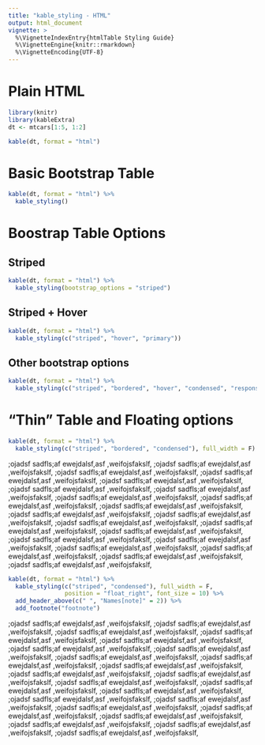 ```yaml
---
title: "kable_styling - HTML"
output: html_document
vignette: >
  %\VignetteIndexEntry{htmlTable Styling Guide}
  %\VignetteEngine{knitr::rmarkdown} 
  %\VignetteEncoding{UTF-8}
---
```


# Plain HTML 
```r
library(knitr)
library(kableExtra)
dt <- mtcars[1:5, 1:2]

kable(dt, format = "html")
```

# Basic Bootstrap Table
```r
kable(dt, format = "html") %>%
  kable_styling()
```

# Boostrap Table Options
## Striped
```r
kable(dt, format = "html") %>%
  kable_styling(bootstrap_options = "striped")
```

## Striped + Hover
```r
kable(dt, format = "html") %>%
  kable_styling(c("striped", "hover", "primary"))
```

## Other bootstrap options
```r
kable(dt, format = "html") %>%
  kable_styling(c("striped", "bordered", "hover", "condensed", "responsive"))
```

# "Thin" Table and Floating options
```r
kable(dt, format = "html") %>%
  kable_styling(c("striped", "bordered", "condensed"), full_width = F)
```

;ojadsf sadfls;af ewejdalsf,asf ,weifojsfakslf, ;ojadsf sadfls;af ewejdalsf,asf ,weifojsfakslf, 
;ojadsf sadfls;af ewejdalsf,asf ,weifojsfakslf, 
;ojadsf sadfls;af ewejdalsf,asf ,weifojsfakslf, ;ojadsf sadfls;af ewejdalsf,asf ,weifojsfakslf, ;ojadsf sadfls;af ewejdalsf,asf ,weifojsfakslf, ;ojadsf sadfls;af ewejdalsf,asf ,weifojsfakslf, ;ojadsf sadfls;af ewejdalsf,asf ,weifojsfakslf, ;ojadsf sadfls;af ewejdalsf,asf ,weifojsfakslf, ;ojadsf sadfls;af ewejdalsf,asf ,weifojsfakslf, ;ojadsf sadfls;af ewejdalsf,asf ,weifojsfakslf, ;ojadsf sadfls;af ewejdalsf,asf ,weifojsfakslf, ;ojadsf sadfls;af ewejdalsf,asf ,weifojsfakslf, ;ojadsf sadfls;af ewejdalsf,asf ,weifojsfakslf, ;ojadsf sadfls;af ewejdalsf,asf ,weifojsfakslf, ;ojadsf sadfls;af ewejdalsf,asf ,weifojsfakslf, ;ojadsf sadfls;af ewejdalsf,asf ,weifojsfakslf, ;ojadsf sadfls;af ewejdalsf,asf ,weifojsfakslf, ;ojadsf sadfls;af ewejdalsf,asf ,weifojsfakslf, ;ojadsf sadfls;af ewejdalsf,asf ,weifojsfakslf, ;ojadsf sadfls;af ewejdalsf,asf ,weifojsfakslf, 
```r
kable(dt, format = "html") %>%
  kable_styling(c("striped", "condensed"), full_width = F, 
                position = "float_right", font_size = 10) %>%
  add_header_above(c(" ", "Names[note]" = 2)) %>%
  add_footnote("footnote")
```

;ojadsf sadfls;af ewejdalsf,asf ,weifojsfakslf, ;ojadsf sadfls;af ewejdalsf,asf ,weifojsfakslf, ;ojadsf sadfls;af ewejdalsf,asf ,weifojsfakslf, ;ojadsf sadfls;af ewejdalsf,asf ,weifojsfakslf, ;ojadsf sadfls;af ewejdalsf,asf ,weifojsfakslf, ;ojadsf sadfls;af ewejdalsf,asf ,weifojsfakslf, ;ojadsf sadfls;af ewejdalsf,asf ,weifojsfakslf, ;ojadsf sadfls;af ewejdalsf,asf ,weifojsfakslf, ;ojadsf sadfls;af ewejdalsf,asf ,weifojsfakslf, ;ojadsf sadfls;af ewejdalsf,asf ,weifojsfakslf, ;ojadsf sadfls;af ewejdalsf,asf ,weifojsfakslf, ;ojadsf sadfls;af ewejdalsf,asf ,weifojsfakslf, ;ojadsf sadfls;af ewejdalsf,asf ,weifojsfakslf, ;ojadsf sadfls;af ewejdalsf,asf ,weifojsfakslf, ;ojadsf sadfls;af ewejdalsf,asf ,weifojsfakslf, ;ojadsf sadfls;af ewejdalsf,asf ,weifojsfakslf, ;ojadsf sadfls;af ewejdalsf,asf ,weifojsfakslf, ;ojadsf sadfls;af ewejdalsf,asf ,weifojsfakslf, ;ojadsf sadfls;af ewejdalsf,asf ,weifojsfakslf, ;ojadsf sadfls;af ewejdalsf,asf ,weifojsfakslf, ;ojadsf sadfls;af ewejdalsf,asf ,weifojsfakslf, ;ojadsf sadfls;af ewejdalsf,asf ,weifojsfakslf, ;ojadsf sadfls;af ewejdalsf,asf ,weifojsfakslf, 

